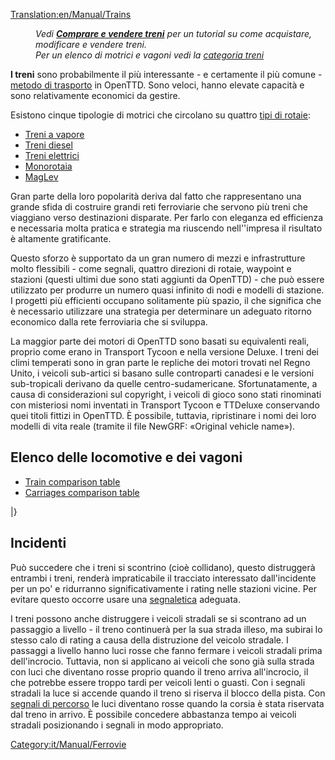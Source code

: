 [[Translation:en/Manual/Trains]]
{{it/Manual/Indice dei contenuti}}

: '' Vedi '''[[it/Manual/Comprare e vendere treni|Comprare e vendere treni]]''' per un tutorial su come acquistare, modificare e vendere treni.''
: ''Per un elenco di motrici e vagoni vedi la [[:Category:it/Manual/Treni|categoria treni]]''

'''I treni''' sono probabilmente il più interessante - e certamente il più comune - [[it/Manual/Veicoli|metodo di trasporto]] in OpenTTD. Sono veloci, hanno elevate capacità e sono relativamente economici da gestire.

Esistono cinque tipologie di motrici che circolano su quattro [[it/Manual/Base Set/Tipi di ferrovia|tipi di rotaie]]:
* [[it/Manual/Base Set/Ferrovie|Treni a vapore]]
* [[it/Manual/Base Set/Ferrovie|Treni diesel]]
* [[it/Manual/Base Set/Ferrovie elettrificate|Treni elettrici]]
* [[it/Manual/Base Set/Monorotaia|Monorotaia]]
* [[it/Manual/Base Set/MagLev|MagLev]]

Gran parte della loro popolarità deriva dal fatto che rappresentano una grande sfida di costruire grandi reti ferroviarie che servono più treni che viaggiano verso destinazioni disparate. Per farlo con eleganza ed efficienza e necessaria molta pratica e strategia ma riuscendo nell''impresa il risultato è altamente gratificante.

Questo sforzo è supportato da un gran numero di mezzi e infrastrutture molto flessibili - come segnali, quattro direzioni di rotaie, waypoint e stazioni (questi ultimi due sono stati aggiunti da OpenTTD) - che può essere utilizzato per produrre un numero quasi infinito di nodi e modelli di stazione. I progetti più efficienti occupano solitamente più spazio, il che significa che è necessario utilizzare una strategia per determinare un adeguato ritorno economico dalla rete ferroviaria che si sviluppa.

La maggior parte dei motori di OpenTTD sono basati su equivalenti reali, proprio come erano in Transport Tycoon e nella versione Deluxe. I treni dei climi temperati sono in gran parte le repliche dei motori trovati nel Regno Unito, i veicoli sub-artici si basano sulle controparti canadesi e le versioni sub-tropicali derivano da quelle centro-sudamericane. Sfortunatamente, a causa di considerazioni sul copyright, i veicoli di gioco sono stati rinominati con misteriosi nomi inventati in Transport Tycoon e TTDeluxe conservando quei titoli fittizi in OpenTTD. È possibile, tuttavia, ripristinare i nomi dei loro modelli di vita reale (tramite il file NewGRF: «Original vehicle name»).

<!--
:''See '''[[Buying trains]]''' for a tutorial on how to buy, modify, and sell trains.''
:''For a list of engines and carriages see the [[:Category:Trains|trains category]]''

'''Trains''' are probably the most interesting — and certainly the most common — [[vehicles|method of transport]] in OpenTTD. They are fast, have high capacities, and are relatively cheap to run. 

There are five types of trains running on four [[Types of railway|types of railways]]:
* [[Railways|Steam trains]]
* [[Railways|Diesel trains]]
* [[Electrified railways|Electric trains]]
* [[Monorail]]
* [[MagLev]]

Much of their popularity stems from the challenge of building large rail networks that service multiple trains travelling to disparate destinations. Doing so gracefully and efficiently takes practice and strategy, but is highly satisfying when accomplished.

This effort is aided by the large number of infrastructure tools — such as signals, four track directions, waypoints, and station flexibility (the latter two of which were features added by OpenTTD) — that can be used to produce a near infinite number of junctions and station layouts. More efficient designs usually take up more space, which means that strategy must be used to determine an appropriate trade of capacity to footprint.

Most of the engines in OpenTTD are based on real-life equivalents, just like they were in Transport Tycoon and the Deluxe version. Temperate climate trains are largely replicas of engines found in the United Kingdom, Sub-Arctic vehicles are based on Canadian counterparts, and Sub-Tropical versions derive from Central and South American carriages.  Unfortunately, due to copyright considerations, the game vehicles were renamed with mysterious made-up names in Transport Tycoon and TTDeluxe, and retain those fictional titles in OpenTTD.  It is possible, however, to revert the names to those of their real-life models (via NewGRF file: «Original vehicle name»).
-->
==Elenco delle locomotive e dei vagoni ==

* [[en/Manual/Base Set/Trains/Train Comparison|Train comparison table]]
* [[en/Manual/Base Set/Trains/Carriages Comparison|Carriages comparison table]]

{{it/Manual/TabellaVeicoli/Intestazioni}}
{{en/Manual/VehicleTable/Header|Vapore}}
{{en/Manual/VehicleTable/Row|
*[[File:en/Manual/Base Set/Trains/Kirbypaultank.png|Kirby Paul Tank Engine]] [[it/Manual/Base Set/Trains/Kirby Paul Tank|Kirby Paul Tank]]
*[[File:en/Manual/Base Set/Trains/Chaneyjubilee.png|Chaney "Jubilee" Engine]] [[it/Manual/Base Set/Trains/Chaney 'Jubilee'|Chaney "Jubilee"]]
*[[File:en/Manual/Base Set/Trains/Ginzua4.png|Ginzu "A4" Engine]] [[it/Manual/Base Set/Trains/Ginzu 'A4'|Ginzu "A4"]]
*[[File:en/Manual/Base Set/Trains/Sh8p.png|SH "8P" Engine]] [[it/Manual/Base Set/Trains/SH '8P'|SH "8P"]]
|
*[[File:en/Manual/Base Set/Trains/Wills280.png|Wills 2-8-0 Engine]] [[it/Manual/Base Set/Trains/Wills 2-8-0|Wills 2-8-0]]
|
*[[File:en/Manual/Base Set/Trains/Wills280.png|Wills 2-8-0 Engine]] [[it/Manual/Base Set/Trains/Wills 2-8-0|Wills 2-8-0]]
|
*[[File:en/Manual/Base Set/Trains/Powernautchoochoo.png|Ploddyphut Choo-Choo Engine]] [[it/Manual/Base Set/Trains/Ploddyphut Choo-Choo|Ploddyphut Choo-Choo]]
*[[File:en/Manual/Base Set/Trains/Ploddyphutchoochoo.png|Powernaut Choo-Choo Engine]] [[it/Manual/Base Set/Trains/Powernaut Choo-Choo|Powernaut Choo-Choo]]
*[[File:en/Manual/Base Set/Trains/Mightymoverchoochoo.png|Might Mover Choo-Choo Engine]] [[it/Manual/Base Set/Trains/Mightymover Choo-Choo|Mightymover Choo-Choo]]
}}
{{en/Manual/VehicleTable/Header|Diesel}}
{{en/Manual/VehicleTable/Row|
*[[File:en/Manual/Base Set/Trains/Manleymoreldmu.png|Manley-Morel DMU Engine]] [[it/Manual/Base Set/Trains/Manley-Morel DMU|Manley-Morel DMU]]
*[[File:en/Manual/Base Set/Trains/Shhendry25.png|SH/Hendry "25" Engine]] [[it/Manual/Base Set/Trains/Hendry '25'|SH/Hendry "25"]]
*[[File:en/Manual/Base Set/Trains/Floss47.png|Floss "47" Engine]] [[it/Manual/Base Set/Trains/Floss '47'|Floss "47"]]
*[[File:en/Manual/Base Set/Trains/Uu37.png|UU "37" Engine]] [[it/Manual/Base Set/Trains/UU '37'|UU "37"]]
*[[File:en/Manual/Base Set/Trains/Sh125.png|SH "125" Engine]] [[it/Manual/Base Set/Trains/SH '125'|SH "125"]]
*[[File:en/Manual/Base Set/Trains/Dash.png|"Dash" Engine]] [[it/Manual/Base Set/Trains/Dash|"Dash"]]
|
*[[File:en/Manual/Base Set/Trains/Mjs250.png|MJS 250 Engine]] [[it/Manual/Base Set/Trains/MJS250|MJS250]]
*[[File:en/Manual/Base Set/Trains/Kelling3100.png|Kelling 3100 Engine]] [[it/Manual/Base Set/Trains/Kelling 3100|Kelling 3100]]
*[[File:en/Manual/Base Set/Trains/Cs4000.png|CS4000 Engine]] [[it/Manual/Base Set/Trains/CS4000|CS4000]]
*[[File:en/Manual/Base Set/Trains/Cs2400.png|CS2400 Engine]] [[it/Manual/Base Set/Trains/CS2400|CS2400]]
*[[File:en/Manual/Base Set/Trains/Mjs1000.png|MJS 1000 Engine]] [[it/Manual/Base Set/Trains/MJS 1000|MJS 1000]]
*[[File:en/Manual/Base Set/Trains/Centennial.png|Centennial Engine]] [[it/Manual/Base Set/Trains/Centennial|Centennial]]
*[[File:en/Manual/Base Set/Trains/Turnerturbo.png|Turner Turbo]] [[it/Manual/Base Set/Trains/Turner Turbo|Turner Turbo]]
|
*[[File:en/Manual/Base Set/Trains/Mjs250.png|MJS 250 Engine]] [[it/Manual/Base Set/Trains/MJS250|MJS250]]
*[[File:en/Manual/Base Set/Trains/Kelling3100.png|Kelling 3100 Engine]] [[it/Manual/Base Set/Trains/Kelling 3100|Kelling 3100]]
*[[File:en/Manual/Base Set/Trains/Cs4000.png|CS4000 Engine]] [[it/Manual/Base Set/Trains/CS4000|CS4000]]
*[[File:en/Manual/Base Set/Trains/Cs2400.png|CS2400 Engine]] [[it/Manual/Base Set/Trains/CS2400|CS2400]]
*[[File:en/Manual/Base Set/Trains/Mjs1000.png|MJS 1000 Engine]] [[it/Manual/Base Set/Trains/MJS 1000|MJS 1000]]
*[[File:en/Manual/Base Set/Trains/Centennial.png|Centennial Engine]] [[it/Manual/Base Set/Trains/Centennial|Centennial]]
*[[File:en/Manual/Base Set/Trains/Turnerturbo.png|Turner Turbo]] [[it/Manual/Base Set/Trains/Turner Turbo|Turner Turbo]]
|
*[[File:en/Manual/Base Set/Trains/Ploddyphutdiesel.png|Ploddyphut Diesel]] [[it/Manual/Base Set/Trains/Ploddyphut Diesel|Ploddyphut Diesel]]
*[[File:en/Manual/Base Set/Trains/Powernautdiesel.png|Powernaut Diesel]] [[it/Manual/Base Set/Trains/Powernaut Diesel|Powernaut Diesel]]
}}
{{en/Manual/VehicleTable/Header|Elettrico}}
{{en/Manual/VehicleTable/Row|
*[[File:en/Manual/Base Set/Trains/Sh30.png|SH "30" Engine]] [[it/Manual/Base Set/Trains/SH '30'|SH "30"]]
*[[File:en/Manual/Base Set/Trains/Sh40.png|SH "40" Engine]] [[it/Manual/Base Set/Trains/SH '40'|SH "40"]]
*[[File:en/Manual/Base Set/Trains/Tim.png|"T.I.M" Engine]] [[it/Manual/Base Set/Trains/T.I.M.|"T.I.M."]]
*[[File:en/Manual/Base Set/Trains/Asiastar.png|"Asiastar" Engine]] [[it/Manual/Base Set/Trains/AsiaStar|"AsiaStar"]]
|
None
|
None
|
None
}}
{{en/Manual/VehicleTable/Header|Monorotaia}}
{{en/Manual/VehicleTable/Row|
*[[File:en/Manual/Base Set/Trains/X2001.png|X2001 Monorail Engine]] [[it/Manual/Base Set/Trains/X2001|'X2001']]
*[[File:en/Manual/Base Set/Trains/Millenniumz1.png|Milennium 'Z1' Monorail Engine]] [[it/Manual/Base Set/Trains/Millennium Z1|'Millennium Z1']]
|
*[[File:en/Manual/Base Set/Trains/X2001.png|X2001 Monorail Engine]] [[it/Manual/Base Set/Trains/X2001|'X2001']]
*[[File:en/Manual/Base Set/Trains/Millenniumz1.png|Milennium 'Z1' Monorail Engine]] [[it/Manual/Base Set/Trains/Millennium Z1|'Millennium Z1']]
|
*[[File:en/Manual/Base Set/Trains/X2001.png|X2001 Monorail Engine]] [[it/Manual/Base Set/Trains/X2001|'X2001']]
*[[File:en/Manual/Base Set/Trains/Millenniumz1.png|Milennium 'Z1' Monorail Engine]] [[it/Manual/Base Set/Trains/Millennium Z1|'Millennium Z1']]
|
*[[File:en/Manual/Base Set/Trains/Wizzowowz99.png|Wizzowow 'Z99' Monorail Engine]] [[it/Manual/Base Set/Trains/Wizzowow Z99|Wizzowow Z99]]
}}
{{en/Manual/VehicleTable/Header|MagLev}}
{{en/Manual/VehicleTable/Row|
*[[File:en/Manual/Base Set/Trains/Lev1leviathan.png|MagLev Engine 1: Leviathan]] [[it/Manual/Base Set/Trains/Lev1 'Leviathan'|Lev1 'Leviathan']]
*[[File:en/Manual/Base Set/Trains/Lev2cyclops.png|MagLev Engine 2: Cyclops]] [[it/Manual/Base Set/Trains/Lev2 'Cyclops'|Lev2 'Cyclops']]
*[[File:en/Manual/Base Set/Trains/Lev3pegasus.png|MagLev Engine 3: Pegasus]] [[it/Manual/Base Set/Trains/Lev3 'Pegasus'|Lev3 'Pegasus']]
*[[File:en/Manual/Base Set/Trains/Lev4chimaerarhead.png|MagLev Engine 4: Chimaera (front)]] [[it/Manual/Base Set/Trains/Lev4 'Chimaera'|Lev4 'Chimaera']]
|
*[[File:en/Manual/Base Set/Trains/Lev1leviathan.png|MagLev Engine 1: Leviathan]] [[it/Manual/Base Set/Trains/Lev1 'Leviathan'|Lev1 'Leviathan']]
*[[File:en/Manual/Base Set/Trains/Lev2cyclops.png|MagLev Engine 2: Cyclops]] [[it/Manual/Base Set/Trains/Lev2 'Cyclops'|Lev2 'Cyclops']]
*[[File:en/Manual/Base Set/Trains/Lev3pegasus.png|MagLev Engine 3: Pegasus]] [[it/Manual/Base Set/Trains/Lev3 'Pegasus'|Lev3 'Pegasus']]
*[[File:en/Manual/Base Set/Trains/Lev4chimaerarhead.png|MagLev Engine 4: Chimaera (front)]] [[it/Manual/Base Set/Trains/Lev4 'Chimaera'|Lev4 'Chimaera']]
|
*[[File:en/Manual/Base Set/Trains/Lev1leviathan.png|MagLev Engine 1: Leviathan]] [[it/Manual/Base Set/Trains/Lev1 'Leviathan'|Lev1 'Leviathan']]
*[[File:en/Manual/Base Set/Trains/Lev2cyclops.png|MagLev Engine 2: Cyclops]] [[it/Manual/Base Set/Trains/Lev2 'Cyclops'|Lev2 'Cyclops']]
*[[File:en/Manual/Base Set/Trains/Lev3pegasus.png|MagLev Engine 3: Pegasus]] [[it/Manual/Base Set/Trains/Lev3 'Pegasus'|Lev3 'Pegasus']]
*[[File:en/Manual/Base Set/Trains/Lev4chimaerarhead.png|MagLev Engine 4: Chimaera (front)]] [[it/Manual/Base Set/Trains/Lev4 'Chimaera'|Lev4 'Chimaera']]
|
*[[File:en/Manual/Base Set/Trains/Wizzowowrocketeer.png|Toyland Wizzowow Rocketeer]] [[it/Manual/Base Set/Trains/Wizzowow Rocketeer|Wizzowow Rocketeer]]
}}
{{en/Manual/VehicleTable/Header|Carrozze}}
{{en/Manual/VehicleTable/Row|
*[[File:en/Manual/Base Set/Trains/Passengercarriage.png|Standard Passenger Carriage]] [[it/Manual/Base Set/Trains/Carrozza passeggeri|Carrozza passeggeri]]
*[[File:en/Manual/Base Set/Trains/Mailvan.png|Standard Mail Van]] [[it/Manual/Base Set/Trains/Vagone postale|Vagone postale]]
*[[File:en/Manual/Base Set/Trains/Oiltanker car.png|Standard Oil Tanker]] [[it/Manual/Base Set/Trains/Vagone cisterna per petrolio|Vagone cisterna per petrolio]]
*[[File:en/Manual/Base Set/Trains/Grainhopper.png|Standard Grain Hopper]] [[it/Manual/Base Set/Trains/Tramoggia per grano|Tramoggia per grano]]
*[[File:en/Manual/Base Set/Trains/Goodsvan.png|Standard Goods Van]] [[it/Manual/Base Set/Trains/Vagone beni|Vagone beni]]
*[[File:en/Manual/Base Set/Trains/Woodtruck.png|Standard Wood Truck]] [[it/Manual/Base Set/Trains/Carro per legname|Carro per legname]]
*[[File:en/Manual/Base Set/Trains/Armouredvan.png|Standard Armoured Van]] [[it/Manual/Base Set/Trains/Vagone blindato|Vagone blindato]]
*[[File:en/Manual/Base Set/Trains/Steeltruck.png|Standard Steel Truck]] [[it/Manual/Base Set/Trains/Carro per acciaio|Carro per acciaio]]
*[[File:en/Manual/Base Set/Trains/Coaltruck.png|Standard Coal Truck]] [[it/Manual/Base Set/Trains/Carro per carbone|Carro per carbone]]
*[[File:en/Manual/Base Set/Trains/Livestockvan.png|Standard Livestock Van]] [[it/Manual/Base Set/Trains/Vagone bestiame|Vagone bestiame]]
*[[File:en/Manual/Base Set/Trains/Ironorehopper.png|Standard Iron Ore Hopper]] [[it/Manual/Base Set/Trains/Tramoggia per ferro|Tramoggia per ferro]]
|
*[[File:en/Manual/Base Set/Trains/Passengercarriagex.png|Tropical and Sub-arctic Passenger Carriage]] [[it/Manual/Base Set/Trains/Carrozza passeggeri|Carrozza passeggeri]]
*[[File:en/Manual/Base Set/Trains/Mailvan.png|Standard Mail Van]] [[it/Manual/Base Set/Trains/Vagone postale|Vagone postale]]
*[[File:en/Manual/Base Set/Trains/Oiltanker car.png|Standard Oil Tanker]] [[it/Manual/Base Set/Trains/Vagone cisterna per petrolio|Vagone cisterna per petrolio]]
*[[File:en/Manual/Base Set/Trains/Grainhopper.png|Standard Grain Hopper]] [[it/Manual/Base Set/Trains/Tramoggia per grano|Tramoggia per grano]]
*[[File:en/Manual/Base Set/Trains/Goodsvan.png|Standard Goods Van]] [[it/Manual/Base Set/Trains/Vagone beni|Vagone beni]]
*[[File:en/Manual/Base Set/Trains/Woodtruck.png|Standard Wood Truck]] [[it/Manual/Base Set/Trains/Carro per legname|Carro per legname]]
*[[File:en/Manual/Base Set/Trains/Armouredvan.png|Standard Armoured Van]] [[it/Manual/Base Set/Trains/Vagone blindato|Vagone blindato]]
*[[File:en/Manual/Base Set/Trains/Papertruck.png|Tropical and Sub-arctic Paper Truck]] [[it/Manual/Base Set/Trains/Carro per carta|Carro per carta]]
*[[File:en/Manual/Base Set/Trains/Coaltruck.png|Standard Coal Truck]] [[it/Manual/Base Set/Trains/Carro per carbone|Carro per carbone]]
*[[File:en/Manual/Base Set/Trains/Livestockvan.png|Standard Livestock Van]] [[it/Manual/Base Set/Trains/Vagone bestiame|Vagone bestiame]]
*[[File:en/Manual/Base Set/Trains/Foodvan.png|Tropical and Sub-arctic Food Van]] [[it/Manual/Base Set/Trains/Vagone alimentari|Vagone alimentari]]
|
*[[File:en/Manual/Base Set/Trains/Passengercarriagex.png|Tropical and Sub-arctic Passenger Carriage]] [[it/Manual/Base Set/Trains/Carrozza passeggeri|Carrozza passeggeri]]
*[[File:en/Manual/Base Set/Trains/Mailvan.png|Standard Mail Van]] [[it/Manual/Base Set/Trains/Vagone postale|Vagone postale]]
*[[File:en/Manual/Base Set/Trains/Oiltanker car.png|Standard Oil Tanker]] [[it/Manual/Base Set/Trains/Vagone cisterna per petrolio|Vagone cisterna per petrolio]]
*[[File:en/Manual/Base Set/Trains/Grainhopper.png|Standard Grain Hopper]] [[it/Manual/Base Set/Trains/Tramoggia per grano|Tramoggia per grano]]
*[[File:en/Manual/Base Set/Trains/Goodsvan.png|Standard Goods Van]] [[it/Manual/Base Set/Trains/Vagone beni|Vagone beni]]
*[[File:en/Manual/Base Set/Trains/Woodtruck.png|Standard Wood Truck]] [[it/Manual/Base Set/Trains/Carro per legname|Carro per legname]]
*[[File:en/Manual/Base Set/Trains/Armouredvan.png|Standard Armoured Van]] [[it/Manual/Base Set/Trains/Vagone blindato|Vagone blindato]]
*[[File:en/Manual/Base Set/Trains/Rubbertruck.png|Tropcial Rubber Truck]] [[it/Manual/Base Set/Trains/Carro per gomma|Carro per gomma]]
*[[File:en/Manual/Base Set/Trains/Watertanker.png|Tropical Water Tanker]] [[it/Manual/Base Set/Trains/Vagone cisterna per acqua|Vagone cisterna per acqua]]
*[[File:en/Manual/Base Set/Trains/Copperorehopper.png|Tropical Copper Ore Hopper]] [[it/Manual/Base Set/Trains/Tramoggia per rame|Tramoggia per rame]]
*[[File:en/Manual/Base Set/Trains/Foodvan.png|Tropical and Sub-arctic Food Van]] [[it/Manual/Base Set/Trains/Vagone alimentari|Vagone alimentari]]
*[[File:en/Manual/Base Set/Trains/Fruittruck.png|Tropical Fruit Truck]] [[it/Manual/Base Set/Trains/Carro per frutta|Carro per frutta]]
|
*[[File:en/Manual/Base Set/Trains/Passengercarriagetoyland.png|Standard Passenger Carriage]] [[it/Manual/Base Set/Trains/Carrozza passeggeri|Carrozza passeggeri]]
*[[File:en/Manual/Base Set/Trains/Mailvanx.png|Standard Mail Van]] [[it/Manual/Base Set/Trains/Vagone postale|Vagone postale]]
*[[File:en/Manual/Base Set/Trains/Colatanker.png|Toyland Cola Tanker]] [[it/Manual/Base Set/Trains/Vagone cisterna per cola|Vagone cisterna per cola]]
*[[File:en/Manual/Base Set/Trains/Toffeehopper.png|Toyland Toffee Hopper]] [[it/Manual/Base Set/Trains/Tramoggia per toffee|Tramoggia per toffee]]
*[[File:en/Manual/Base Set/Trains/Sweetvan.png|Toyland Sweet Van]] [[it/Manual/Base Set/Trains/Vagone caramelle|Vagone caramelle]]
*[[File:en/Manual/Base Set/Trains/Plastictruck.png|Toyland Plastic Truck]] [[it/Manual/Base Set/Trains/Carro per plastica|Carro per plastica]]
*[[File:en/Manual/Base Set/Trains/Bubblevan.png|Toyland Bubble Van]] [[it/Manual/Base Set/Trains/Vagone bollicine|Vagone bollicine]]
*[[File:en/Manual/Base Set/Trains/Fuzzydrinktruck.png|Toyland Fuzzy Drink Truck]] [[it/Manual/Base Set/Trains/Carro per bibite frizzanti|Carro per bibite frizzanti]]
*[[File:en/Manual/Base Set/Trains/Sugartruck.png|Toyland Sugar Truck]] [[it/Manual/Base Set/Trains/Carro per zucchero|Carro per zucchero]]
*[[File:en/Manual/Base Set/Trains/Toyvan.png|Toyland Toy Van]] [[it/Manual/Base Set/Trains/Vagone giocattoli|Vagone giocattoli]]
*[[File:en/Manual/Base Set/Trains/Candyflosshopper.png|Toyland Candyfloss Hopper]] [[it/Manual/Base Set/Trains/Tramoggia per zucchero filato|Tramoggia per zucchero filato]]
*[[File:en/Manual/Base Set/Trains/Batterytruck.png|Toyland Battery Truck]] [[it/Manual/Base Set/Trains/Carro per batterie|Carro per batterie]]
}}
|}

== Incidenti ==
Può succedere che i treni si scontrino (cioè collidano), questo distruggerà entrambi i treni, renderà impraticabile il tracciato interessato dall'incidente per un po' e ridurranno significativamente i rating nelle stazioni vicine. Per evitare questo occorre usare una [[it/Manual/Segnali|segnaletica]] adeguata.

I treni possono anche distruggere i veicoli stradali se si scontrano ad un passaggio a livello - il treno continuerà per la sua strada illeso, ma subirai lo stesso calo di rating a causa della distruzione del veicolo stradale. I passaggi a livello hanno luci rosse che fanno fermare i veicoli stradali prima dell'incrocio. Tuttavia, non si applicano ai veicoli che sono già sulla strada con luci che diventano rosse proprio quando il treno arriva all'incrocio, il che potrebbe essere troppo tardi per veicoli lenti o guasti. Con i segnali stradali la luce si accende quando il treno si riserva il blocco della pista. Con [[it/Manual/Segnali#segnali-di-percorso|segnali di percorso]] le luci diventano rosse quando la corsia è stata riservata dal treno in arrivo. È possibile concedere abbastanza tempo ai veicoli stradali posizionando i segnali in modo appropriato.
<!--
==Accidents==
It is possible for trains to crash (i.e. collide), which will destroy both trains, render the track impassable for a while and significantly reduce your ratings at nearby stations. The solution to this is to deploy [[signals]].

Trains can also destroy road vehicles if they are both on a level crossing at the same time — the train will continue undamaged but you will suffer the same ratings drop because of the destruction of the road vehicle. The level crossings have red warning lights which make road vehicles stop before the crossing. However they don't apply to vehicles which are already on the crossing. With plain or no signalling lights turn on just before the train reaches the crossing, which may be too late for slow or broken down vehicles. With [[Signals#Path Signals|path signals]] the lights turn on when the track is reserved for the train. Ample time for the road vehicles can be provided by placing the signals suitably.
-->

[[Category:it/Manual/Ferrovie]]